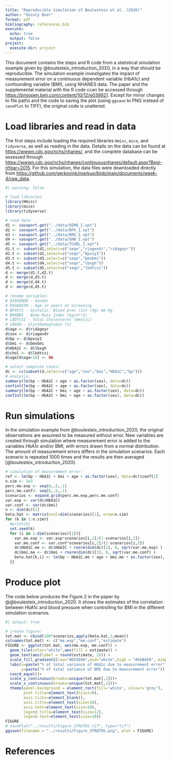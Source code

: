 ```yaml
---
title: "Reproducible Simulation of Boulesteix et al. (2020)"
author: "Quinty Boer"
format: pdf
bibliography: references.bib
execute: 
  echo: true
  output: false
project:
  execute-dir: project
---
```


This document contains the steps and R code from a statistical simulation example given by @boulesteix_introduction_2020, in a way that should be reproducible. The simulation example investigates the impact of measurement error on a continuous dependent variable (HbA1c) and confounding variable (BMI), using NHANES data. The paper and the supplemental material with the R code ccan be accessed through <https://bmjopen.bmj.com/content/10/12/e039921>. Except for minor changes to file paths and the code to saving the plot (using `ggsave` to PNG instead of `savePlot` to TIFF), the original code is unaltered.

# Load libraries and read in data

The first steps include loading the required libraries `Hmisc`, `mice`, and `tidyverse`, as well as reading in the data. Details on the data can be found at <https://wwwn.cdc.gov/nchs/nhanes/>, and the complete database can be assessed through <https://wwwn.cdc.gov/nchs/nhanes/continuousnhanes/default.aspx?Begi-nYear=2015>. For this simulation, the data files were downloaded directly from <https://github.com/gerkovink/markup/blob/main/documents/week-4/raw_data>.

```r
#| warning: false

# load libraries
library(Hmisc)
library(mice)
library(tidyverse)
```

```r
# read data
d1 <- sasxport.get("../data/DEMO_I.xpt")
d2 <- sasxport.get("../data/BPX_I.xpt")
d3 <- sasxport.get("../data/BMX_I.xpt")
d4 <- sasxport.get("../data/GHB_I.xpt")
d5 <- sasxport.get("../data/TCHOL_I.xpt")
d1.t <- subset(d1,select=c("seqn","riagendr","ridageyr"))
d2.t <- subset(d2,select=c("seqn","bpxsy1"))
d3.t <- subset(d3,select=c("seqn","bmxbmi"))
d4.t <- subset(d4,select=c("seqn","lbxgh"))
d5.t <- subset(d5,select=c("seqn","lbdtcsi"))
d <- merge(d1.t,d2.t)
d <- merge(d,d3.t)
d <- merge(d,d4.t)
d <- merge(d,d5.t)
```

```r
# rename variables:
# RIAGENDR - Gender
# RIDAGEYR - Age in years at screening
# BPXSY1 - Systolic: Blood pres (1st rdg) mm Hg
# BMXBMI - Body Mass Index (kg/m**2)
# LBDTCSI - Total Cholesterol (mmol/L)
# LBXGH - Glycohemoglobin (%)
d$age <- d$ridageyr
d$sex <- d$riagendr
d$bp <- d$bpxsy1
d$bmi <- d$bmxbmi
d$HbA1C <- d$lbxgh
d$chol <- d$lbdtcsi
d$age[d$age<18] <- NA
```

```r
# select complete cases:
dc <- cc(subset(d,select=c("age","sex","bmi","HbA1C","bp")))
# analysis:
summary(lm(bp ~ HbA1C + age + as.factor(sex), data=dc))
confint(lm(bp ~ HbA1C + age + as.factor(sex), data=dc))
summary(lm(bp ~ HbA1C + bmi + age + as.factor(sex), data=dc))
confint(lm(bp ~ HbA1C + bmi + age + as.factor(sex), data=dc))
```

# Run simulations

In the simulation example from @boulesteix_introduction_2020, the original observations are assumed to be measured without error. New variables are created through simulation where measurement error is added to the variables HbA1c and/or BMI, with errors drawn from a normal distribution. The amount of measurement errors differs in the simulation scenarios. Each scenario is repeated 1000 times and the results are then averaged [@boulesteix_introduction_2020].

```r
# simulation of measurement error:
ref <- lm(bp ~ HbA1C + bmi + age + as.factor(sex), data=dc)$coef[2]
n.sim <- 1e3
perc.me.exp <- seq(0,.5,.1)
perc.me.conf<- seq(0,.5,.1)
scenarios <- expand.grid(perc.me.exp,perc.me.conf)
var.exp <- var(dc$HbA1C)
var.conf <- var(dc$bmi)
n <- dim(dc)[1]
beta.hat <- matrix(ncol=dim(scenarios)[1], nrow=n.sim)
for (k in 1:n.sim){
  #print(k)
  set.seed(k)
  for (i in 1:dim(scenarios)[1]){
    var.me.exp <- var.exp*scenarios[i,1]/(1-scenarios[i,1])
    var.me.conf <- var.conf*scenarios[i,2]/(1-scenarios[i,2])
    dc$HbA1C.me <- dc$HbA1C + rnorm(dim(dc)[1], 0, sqrt(var.me.exp) )
    dc$bmi.me <- dc$bmi + rnorm(dim(dc)[1], 0, sqrt(var.me.conf) )
    beta.hat[k,i] <- lm(bp ~ HbA1C.me + age + bmi.me + as.factor(sex), data=dc)$coef[2]
  }}
```

# Produce plot

The code below produces the Figure 2 in the paper by @@boulesteix_introduction_2020. It shows the estimates of the correlation between HbA1c and blood pressure when controlling for BMI in the different simulation scenarios.

```r
#| output: true

# create figure:
tot.mat <- cbind(100*scenarios,apply(beta.hat,2,mean))
colnames(tot.mat) <- c("me.exp","me.conf","estimate")
FIGURE <- ggplot(tot.mat, aes(me.exp, me.conf)) +
  geom_tile(color="white",aes(fill = estimate)) +
  geom_text(aes(label = round(estimate, 2))) +
  scale_fill_gradient2(low="#D55E00",mid="white",high = "#56B4E9", midpoint=ref) +
  labs(x=paste("% of total variance of HbA1c due to measurement error"),
       y=paste("% of total variance of BMI due to measurement error")) +
  coord_equal()+
  scale_y_continuous(breaks=unique(tot.mat[,1]))+
  scale_x_continuous(breaks=unique(tot.mat[,1]))+
  theme(panel.background = element_rect(fill='white', colour='grey'),
        plot.title=element_text(hjust=0),
        axis.ticks=element_blank(),
        axis.title=element_text(size=10),
        axis.text=element_text(size=10),
        legend.title=element_text(size=12),
        legend.text=element_text(size=10))
FIGURE
# savePlot("../results/Figure_STRATOS.tif", type="tif")
ggsave(filename = "../results/Figure_STRATOS.png", plot = FIGURE)
```

# References

::: {#refs}
:::

